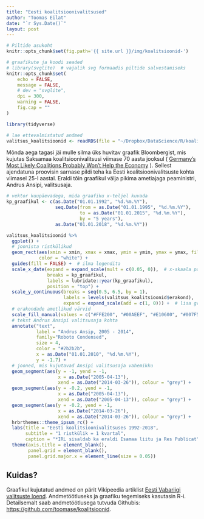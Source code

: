 ```yaml
---
title: "Eesti koalitsioonivalitsused"
author: "Toomas Eilat"
date: "`r Sys.Date()`"
layout: post
---
```


```r
# Piltide asukoht
knitr::opts_chunk$set(fig.path='{{ site.url }}/img/koalitsioonid-')
```

```r
# graafikute ja koodi seaded
# library(svglite)  # vajalik svg formaadis piltide salvestamiseks
knitr::opts_chunk$set(
    echo = FALSE, 
    message = FALSE,
    # dev = "svglite",
    dpi = 300,
    warning = FALSE,
    fig.cap = ""
)
```

```r
library(tidyverse)

# lae ettevalmistatud andmed
valitsus_koalitsioonid <- readRDS(file = "~/Dropbox/DataScience/R/koalitsioonid/data/valitsus_koalitsioonid.rds")
```

Mõnda aega tagasi jäi mulle silma üks huvitav graafik Bloombergist, mis kujutas Saksamaa koalitsioonivalitsusi viimase 70 aasta jooksul ( [Germany’s Most Likely Coalitions Probably Won’t Help the Economy](https://www.bloomberg.com/news/articles/2017-09-17/merkel-coalition-conundrum-best-chance-isn-t-best-for-economy?utm_content=graphics&utm_campaign=socialflow-organic&utm_source=twitter&utm_medium=social&cmpid%3D=socialflow-twitter-graphics) ). Sellest ajendatuna proovisin sarnase pildi teha ka Eesti koalitsioonivalitsuste kohta viimasel 25-l aastal. Eraldi tõin graafikul välja pikima ametiajaga peaministri, Andrus Ansipi, valitsusaja. 

```r
# vektor kuupäevadega, mida graafiku x-teljel kuvada
kp_graafikul <- c(as.Date("01.01.1992", "%d.%m.%Y"),
                  seq.Date(from = as.Date("01.01.1995", "%d.%m.%Y"), 
                           to = as.Date("01.01.2015", "%d.%m.%Y"),
                           by = "5 years"),
                  as.Date("01.01.2018", "%d.%m.%Y"))

valitsus_koalitsioonid %>% 
  ggplot() +
  # joonista ristkülikud
  geom_rect(aes(xmin = xmin, xmax = xmax, ymin = ymin, ymax = ymax, fill = erakond),
            color = "white") +
  guides(fill = FALSE) +  # ilma legendita
  scale_x_date(expand = expand_scale(mult = c(0.05, 0)),  # x-skaala paremalt tühi äär 0 ja vasakult 0.05 x kogulaius
               breaks = kp_graafikul,
               labels = lubridate::year(kp_graafikul),
               position = "top") +
  scale_y_continuous(breaks = seq(0.5, 6.5, by = 1),
                     labels = levels(valitsus_koalitsioonid$erakond),
                     expand = expand_scale(add = c(1, 0))) +  # lisa graafiku alla tühja ruumi 
  # erakondade ametlikud värvid
  scale_fill_manual(values = c("#FFE200", "#00AEEF", "#E10600", "#007F5C", "dark orange", "#44579C", "#295AA6")) +
  # tekst Andrus Ansipi valitsusaja kohta
  annotate("text",
           label = "Andrus Ansip, 2005 - 2014",
           family="Roboto Condensed",
           size = 4,
           color = "#2b2b2b",
           x = as.Date("01.01.2010", "%d.%m.%Y"),
           y = -1.7) +
  # jooned, mis kujutavad Ansipi valitsusaja vahemikku
  geom_segment(aes(y = -1, yend = -1, 
                   x = as.Date("2005-04-13"), 
                   xend = as.Date("2014-03-26")), colour = "grey") +
  geom_segment(aes(y = -0.2, yend = -1, 
                   x = as.Date("2005-04-13"), 
                   xend = as.Date("2005-04-13")), colour = "grey") +
  geom_segment(aes(y = -0.2, yend = -1, 
                   x = as.Date("2014-03-26"), 
                   xend = as.Date("2014-03-26")), colour = "grey") +
  hrbrthemes::theme_ipsum_rc() +
  labs(title = "Eesti koalitsioonivalitsuses 1992-2018",
       subtitle = "1 ristkülik = 1 kvartal",
       caption = "*IRL sisaldab ka eraldi Isamaa liitu ja Res Publicat") +
  theme(axis.title = element_blank(),
        panel.grid = element_blank(),
        panel.grid.major.x = element_line(size = 0.05))
```


## Kuidas?
Graafikul kujutatud andmed on pärit Vikipeedia artiklist [Eesti Vabariigi valitsuste loend](https://et.wikipedia.org/wiki/Eesti_Vabariigi_valitsuste_loend#1992_%E2%80%93_t%C3%A4nap%C3%A4ev). Andmetöötluseks ja graafiku tegemiseks kasutasin R-i. Detailsemalt saab andmetöötlusega tutvuda Githubis:  [https://github.com/toomase/koalitsioonid](https://github.com/toomase/koalitsioonid).
